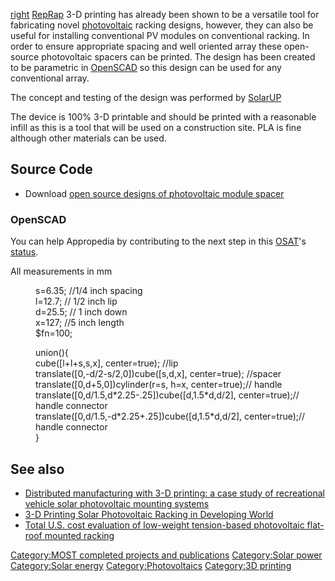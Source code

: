{{MOST}}

[[image:pvspacer4.jpg|right]]
[[RepRap]] 3-D printing has already been shown to be a versatile tool for fabricating novel [[photovoltaic]] racking designs, however, they can also be useful for installing conventional PV modules on conventional racking. In order to ensure appropriate spacing and well oriented array these open-source photovoltaic spacers can be printed. The design has been created to be parametric in [[OpenSCAD]] so this design can be used for any conventional array.

The concept and testing of the design was performed by [http://www.solarup.org/ SolarUP]

The device is 100% 3-D printable and should be printed with a reasonable infill as this is a tool that will be used on a construction site. PLA is fine although other materials can be used.


{{gallery
|width=180
|height=135
|lines=2
|Image:pvspacer1.jpg|Fig 1: Side view PV spacer between modules for a roof installation
|Image:pvspacer2.jpg|Fig 2: 2 PV spacers in place on both ends of module
|Image:pvspacer3.jpg|Fig 3: Top view of PV spacer
}}

==Source Code==
* Download [https://www.youmagine.com/designs/photovoltaic-module-spacer open source designs of photovoltaic module spacer]

===OpenSCAD===

{{Statusboxtop}}
{{status-design}}
{{status-model}}
{{status-prototype}}
{{status-verified|[http://www.solarup.org/ SolarUP]}}
You can help Appropedia by contributing to the next step in this [[OSAT]]'s [[:Category:Status|status]].
{{boxbottom}}

All measurements in mm

: s=6.35; //1/4 inch spacing
: l=12.7; // 1/2 inch lip
: d=25.5; // 1 inch down
: x=127; //5 inch length
: $fn=100;

: union(){
: cube([l+l+s,s,x], center=true); //lip
: translate([0,-d/2-s/2,0])cube([s,d,x], center=true); //spacer
: translate([0,d+5,0])cylinder(r=s, h=x, center=true);// handle
: translate([0,d/1.5,d*2.25-.25])cube([d,1.5*d,d/2], center=true);// handle connector
: translate([0,d/1.5,-d*2.25+.25])cube([d,1.5*d,d/2], center=true);// handle connector
: }

==See also==
* [[Distributed manufacturing with 3-D printing: a case study of recreational vehicle solar photovoltaic mounting systems]]
* [[3-D Printing Solar Photovoltaic Racking in Developing World]]
* [[Total U.S. cost evaluation of low-weight tension-based photovoltaic flat-roof mounted racking]]

{{Solar navbox}}

[[Category:MOST completed projects and publications]]
[[Category:Solar power]]
[[Category:Solar energy]]
[[Category:Photovoltaics]]
[[Category:3D printing]]